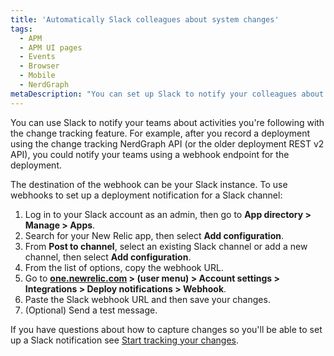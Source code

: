 ```yaml
---
title: 'Automatically Slack colleagues about system changes'
tags:
  - APM
  - APM UI pages
  - Events
  - Browser
  - Mobile
  - NerdGraph
metaDescription: "You can set up Slack to notify your colleagues about changes in your systems."
---
```


You can use Slack to notify your teams about activities you're following with the change tracking feature. For example, after you record a deployment using the change tracking NerdGraph API (or the older deployment REST v2 API), you could notify your teams using a webhook endpoint for the deployment.

The destination of the webhook can be your Slack instance. To use webhooks to set up a deployment notification for a Slack channel:

1. Log in to your Slack account as an admin, then go to **App directory > Manage > Apps**.
2. Search for your New Relic app, then select **Add configuration**.
3. From **Post to channel**, select an existing Slack channel or add a new channel, then select **Add configuration**.
4. From the list of options, copy the webhook URL.
5. Go to **[one.newrelic.com](https://one.newrelic.com/) > (user menu) > Account settings > Integrations > Deploy notifications > Webhook**.
6. Paste the Slack webhook URL and then save your changes.
7. (Optional) Send a test message.

If you have questions about how to capture changes so you'll be able to set up a Slack notification see [Start tracking your changes](/docs/change-tracking/change-tracking-introduction#start-tracking).
